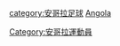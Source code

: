 {{Catnav|頁面分類|...|足球|各國足球|安哥拉足球}}
{{Catnav|頁面分類|...|各國體育|各國足球|安哥拉足球}}

[[category:安哥拉足球|category:安哥拉足球]]
[[category:各国足球运动员|Angola]]
[[Category:安哥拉運動員|Category:安哥拉運動員]]